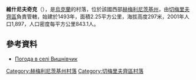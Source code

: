 {{coord|49|1|16|N|26|28|2|E|scale:100000|display=title}}

'''維什尼夫奇克'''（{{lang-uk|Вишнівчик}}），是[[烏克蘭|烏克蘭]]的村落，位於該國西部[[赫梅利尼茨基州|赫梅利尼茨基州]]，由[[切梅里夫齊區|切梅里夫齊區]]負責管轄，始建於1493年，面積2.25平方公里，海拔高度297米，2001年人口1,897，人口密度每平方公里843.1人。

==參考資料==
* [http://weather.in.ua/ua/hmel'nickaja/3823 Погода в селі Вишнівчик] {{Wayback|url=http://weather.in.ua/ua/hmel'nickaja/3823 |date=20160305075949 }}

{{DEFAULTSORT:Вишнівчик}}
[[Category:赫梅利尼茨基州村落|Category:赫梅利尼茨基州村落]]
[[Category:切梅里夫齊區村落|Category:切梅里夫齊區村落]]


{{Khmelnytskyi-geo-stub}}